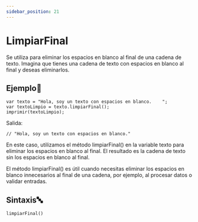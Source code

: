```yaml
---
sidebar_position: 21
---
```


# LimpiarFinal
Se utiliza para eliminar los espacios en blanco al final de una cadena de texto. Imagina que tienes una cadena de texto con espacios en blanco al final y deseas eliminarlos.

## Ejemplo📝

```dummy
var texto = "Hola, soy un texto con espacios en blanco.    ";
var textoLimpio = texto.limpiarFinal();
imprimir(textoLimpio);
```
Salida:
```dummy
// "Hola, soy un texto con espacios en blanco."
```


En este caso, utilizamos el método limpiarFinal() en la variable texto para eliminar los espacios en blanco al final. El resultado es la cadena de texto sin los espacios en blanco al final.

El método limpiarFinal() es útil cuando necesitas eliminar los espacios en blanco innecesarios al final de una cadena, por ejemplo, al procesar datos o validar entradas.

## Sintaxis🔤

```dummy
limpiarFinal()
```